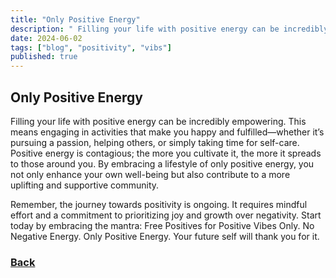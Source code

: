 ```yaml
---
title: "Only Positive Energy"
description: " Filling your life with positive energy can be incredibly empowering"
date: 2024-06-02
tags: ["blog", "positivity", "vibs"]
published: true
---
```

## Only Positive Energy

Filling your life with positive energy can be incredibly empowering. This means engaging in activities that make you happy and fulfilled—whether it’s pursuing a passion, helping others, or simply taking time for self-care. Positive energy is contagious; the more you cultivate it, the more it spreads to those around you. By embracing a lifestyle of only positive energy, you not only enhance your own well-being but also contribute to a more uplifting and supportive community.

Remember, the journey towards positivity is ongoing. It requires mindful effort and a commitment to prioritizing joy and growth over negativity. Start today by embracing the mantra: Free Positives for Positive Vibes Only. No Negative Energy. Only Positive Energy. Your future self will thank you for it.
### [Back](https://freepositives.netlify.app/blog)